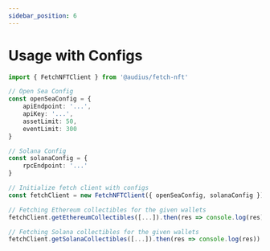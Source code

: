 ```yaml
---
sidebar_position: 6
---
```


# Usage with Configs

```ts
import { FetchNFTClient } from '@audius/fetch-nft'

// Open Sea Config
const openSeaConfig = {
    apiEndpoint: '...',
    apiKey: '...',
    assetLimit: 50,
    eventLimit: 300
}

// Solana Config
const solanaConfig = {
    rpcEndpoint: '...'
}

// Initialize fetch client with configs
const fetchClient = new FetchNFTClient({ openSeaConfig, solanaConfig })

// Fetching Ethereum collectibles for the given wallets
fetchClient.getEthereumCollectibles([...]).then(res => console.log(res))

// Fetching Solana collectibles for the given wallets
fetchClient.getSolanaCollectibles([...]).then(res => console.log(res))
```
